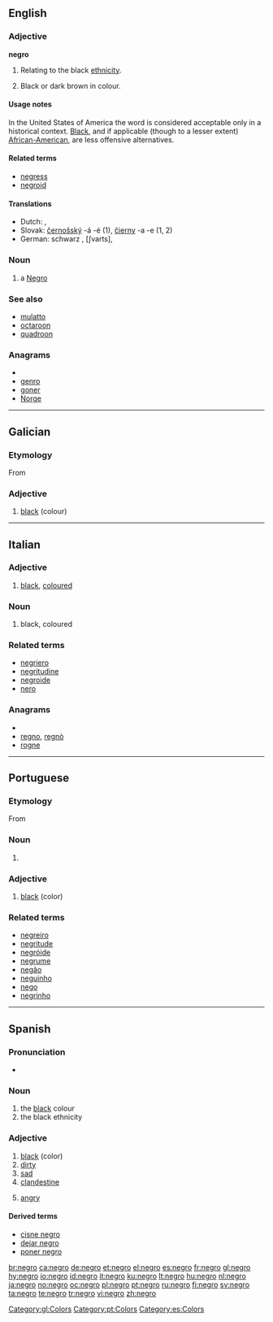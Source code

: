 {{also|Negro}}
==English==
{{rfc}}
===Adjective===
'''negro'''

# {{archaic}} Relating to the black [[ethnicity]].
# {{archaic}} Black or dark brown in colour.

====Usage notes====
In the United States of America the word is considered acceptable only in a historical context.  [[Black]], and if applicable (though to a lesser extent) [[African-American]], are less offensive alternatives.

====Related terms====
* [[negress]]
* [[negroid]]

====Translations====
* Dutch: {{t+|nl|zwart}}, {{t+|nl|zwarte}}
* Slovak: [[černošský]] -á -é (1), [[čierny]] -a -e (1, 2)
* German: schwarz , [ʃvarts],

===Noun===
{{en-noun|negroes}}

# a [[Negro]]

===See also===
* [[mulatto]]
* [[octaroon]]
* [[quadroon]]

===Anagrams===
* {{alphagram|egnor}}
* [[genro#English|genro]]
* [[goner#English|goner]]
* [[Norge#English|Norge]]

----

==Galician==

===Etymology===
From {{etyl|la|gl}} {{term|niger|lang=la}}

===Adjective===
{{gl-adj|f=negra}}

# [[black]] (colour)

[[Category:gl:Colors]]

----

==Italian==

===Adjective===
{{it-adj|negr}}

# [[black]], [[coloured]]

===Noun===
{{it-noun|negr|m|o|i}}

# black, coloured

===Related terms===
* [[negriero]]
* [[negritudine]]
* [[negroide]]
* [[nero]]

===Anagrams===
* {{alphagram|egnor}}
* [[regno#Italian|regno]], [[regnò#Italian|regnò]]
* [[rogne#Italian|rogne]]

----

==Portuguese==

===Etymology===
From {{etyl|la|pt}} {{term|niger|lang=la}}

===Noun===
{{pt-noun|m|f=negra}}

# {{l|en|negro}}


===Adjective===
{{pt-adj|f=negra}}

# [[black]] (color)

===Related terms===
* [[negreiro]]
* [[negritude]]
* [[negróide]]
* [[negrume]]
* [[negão]]
* [[neguinho]]
* [[nego]]
* [[negrinho]]

[[Category:pt:Colors]]
----

==Spanish==
===Pronunciation===
*{{hyphenation|ne|gro}}

===Noun===
{{es-noun-m}}

# the [[black]] colour
# the black ethnicity

===Adjective===
{{es-adj|f=negra}}

# [[black]] (color)
# [[dirty]]
# [[sad]]
# [[clandestine]]
# {{Spain}} [[angry]]

====Derived terms====
* [[cisne negro]]
* [[dejar negro]]
* [[poner negro]]

[[Category:es:Colors]]

[[br:negro]]
[[ca:negro]]
[[de:negro]]
[[et:negro]]
[[el:negro]]
[[es:negro]]
[[fr:negro]]
[[gl:negro]]
[[hy:negro]]
[[io:negro]]
[[id:negro]]
[[it:negro]]
[[ku:negro]]
[[lt:negro]]
[[hu:negro]]
[[nl:negro]]
[[ja:negro]]
[[no:negro]]
[[oc:negro]]
[[pl:negro]]
[[pt:negro]]
[[ru:negro]]
[[fi:negro]]
[[sv:negro]]
[[ta:negro]]
[[te:negro]]
[[tr:negro]]
[[vi:negro]]
[[zh:negro]]